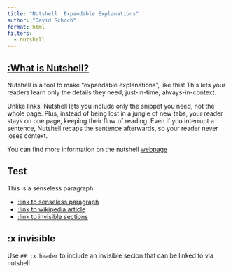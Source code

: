 ```yaml
---
title: "Nutshell: Expandable Explanations"
author: "David Schoch"
format: html
filters:
  - nutshell
---
```




## [:What is Nutshell?](#what-is-nutshell)
Nutshell is a tool to make "expandable explanations", like this! This lets your readers learn only the details they need, just-in-time, always-in-context.

Unlike links, Nutshell lets you include only the snippet you need, not the whole page. Plus, instead of being lost in a jungle of new tabs, your reader stays on one page, keeping their flow of reading. Even if you interrupt a sentence, Nutshell recaps the sentence afterwards, so your reader never loses context.

You can find more information on the nutshell [webpage](https://ncase.me/nutshell/) 

## Test

This is a senseless paragraph


- [:link to senseless paragraph](#test)  
- [:link to wikipedia article](https://en.wikipedia.org/wiki/Nutshell)
- [:link to invisible sections](#x-invisible)

## :x invisible

Use `## :x header` to include an invisible secion that can be linked to via nutshell 

